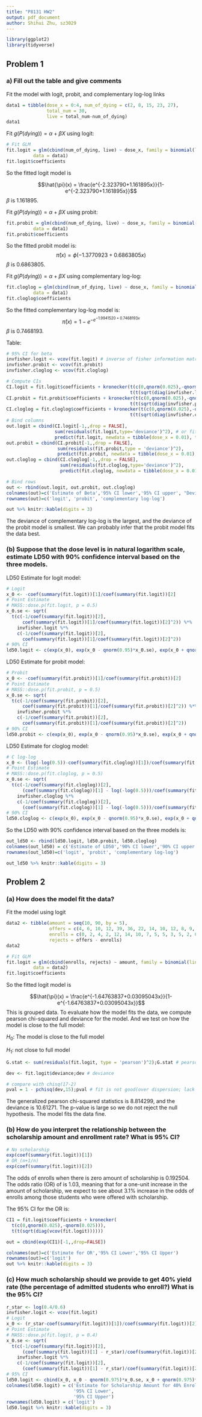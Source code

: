 ```yaml
---
title: "P8131 HW2"
output: pdf_document
author: Shihui Zhu, sz3029
---
```


```r
library(ggplot2)
library(tidyverse)
```

## Problem 1

### a) Fill out the table and give comments

Fit the model with logit, probit, and complementary log-log links

```r
data1 = tibble(dose_x = 0:4, num_of_dying = c(2, 8, 15, 23, 27), 
               total_num = 30,
               live = total_num-num_of_dying)
data1
```

Fit $g(P(dying)) = \alpha+\beta X$ using logit:

```r
# Fit GLM
fit.logit = glm(cbind(num_of_dying, live) ~ dose_x, family = binomial(link = 'logit'),
          data = data1)
fit.logit$coefficients
```

So the fitted logit model is 

$$\hat{\pi}(x) = \frac{e^{-2.323790+1.161895x}}{1-e^{-2.323790+1.161895x}}$$
$\beta$ is 1.161895.

Fit $g(P(dying)) = \alpha+\beta X$ using probit:
```r
fit.probit = glm(cbind(num_of_dying, live) ~ dose_x, family = binomial(link = 'probit'),
          data = data1)
fit.probit$coefficients
```

So the fitted probit model is:
$$\hat{\pi}(x) = \phi(-1.3770923+0.6863805x)$$
$\beta$ is 0.6863805.

Fit $g(P(dying)) = \alpha+\beta X$ using complementary log-log:
```r
fit.cloglog = glm(cbind(num_of_dying, live) ~ dose_x, family = binomial(link = 'cloglog'),
          data = data1)
fit.cloglog$coefficients
```

So the fitted complementary log-log model is:
$$\hat{\pi}(x) = 1 - e^{-e^{-1.9941520+0.7468193x}}$$
$\beta$ is 0.7468193. 

Table:
```r
# 95% CI for beta
invfisher.logit <- vcov(fit.logit) # inverse of fisher information matrix
invfisher.probit <- vcov(fit.probit)
invfisher.cloglog <- vcov(fit.cloglog)

# Compute CIs
CI.logit = fit.logit$coefficients + kronecker(t(c(0,qnorm(0.025),-qnorm(0.025))),
                                              t(t(sqrt(diag(invfisher.logit)))))
CI.probit = fit.probit$coefficients + kronecker(t(c(0,qnorm(0.025),-qnorm(0.025))),
                                              t(t(sqrt(diag(invfisher.probit)))))
CI.cloglog = fit.cloglog$coefficients + kronecker(t(c(0,qnorm(0.025),-qnorm(0.025))),
                                              t(t(sqrt(diag(invfisher.cloglog)))))
# Bind columns
out.logit = cbind(CI.logit[-1,,drop = FALSE],
                  sum(residuals(fit.logit,type='deviance')^2), # or fit.logit$deviance
                  predict(fit.logit, newdata = tibble(dose_x = 0.01), type = "response"))
out.probit = cbind(CI.probit[-1,,drop = FALSE],
                   sum(residuals(fit.probit,type = 'deviance')^2),
                   predict(fit.probit, newdata = tibble(dose_x = 0.01), type = "response"))
out.cloglog = cbind(CI.cloglog[-1,,drop = FALSE],
                    sum(residuals(fit.cloglog,type='deviance')^2),
                    predict(fit.cloglog, newdata = tibble(dose_x = 0.01), type = "response"))

# Bind rows
out <- rbind(out.logit, out.probit, out.cloglog)
colnames(out)=c('Estimate of Beta','95% CI lower','95% CI upper', "Deviance", "P(dying|x = 0.01)")
rownames(out)=c('logit', 'probit', 'complementary log-log')

out %>% knitr::kable(digits = 3)
```

The deviance of complementary log-log	is the largest, and the deviance of the probit model is smallest. We can probably infer that the probit model fits the data best. 

### (b) Suppose that the dose level is in natural logarithm scale, estimate LD50 with 90% confidence interval based on the three models.

LD50 Estimate for logit model:
```r
# Logit
x_0 <- -coef(summary(fit.logit))[1]/coef(summary(fit.logit))[2]
# Point Estimate
# MASS::dose.p(fit.logit, p = 0.5)
x_0.se <- sqrt(
  t(c(-1/coef(summary(fit.logit))[2],
      coef(summary(fit.logit))[1]/coef(summary(fit.logit))[2]^2)) %*% 
    invfisher.logit %*% 
    c(-1/coef(summary(fit.logit))[2],
      coef(summary(fit.logit))[1]/coef(summary(fit.logit))[2]^2))
# 90% CI
ld50.logit <- c(exp(x_0), exp(x_0 - qnorm(0.95)*x_0.se), exp(x_0 + qnorm(0.95)*x_0.se))
```

LD50 Estimate for probit model:
```r
# Probit
x_0 <- -coef(summary(fit.probit))[1]/coef(summary(fit.probit))[2]
# Point Estimate
# MASS::dose.p(fit.probit, p = 0.5)
x_0.se <- sqrt(
  t(c(-1/coef(summary(fit.probit))[2],
      coef(summary(fit.probit))[1]/coef(summary(fit.probit))[2]^2)) %*% 
    invfisher.probit %*% 
    c(-1/coef(summary(fit.probit))[2],
      coef(summary(fit.probit))[1]/coef(summary(fit.probit))[2]^2))
# 90% CI
ld50.probit <- c(exp(x_0), exp(x_0 - qnorm(0.95)*x_0.se), exp(x_0 + qnorm(0.95)*x_0.se))
```

LD50 Estimate for cloglog model:
```r
# C log-log
x_0 <- (log(-log(0.5))-coef(summary(fit.cloglog))[1])/coef(summary(fit.cloglog))[2]
# Point Estimate
# MASS::dose.p(fit.cloglog, p = 0.5)
x_0.se <- sqrt(
  t(c(-1/coef(summary(fit.cloglog))[2],
      (coef(summary(fit.cloglog))[1] - log(-log(0.5)))/coef(summary(fit.cloglog))[2]^2)) %*%
    invfisher.cloglog %*% 
    c(-1/coef(summary(fit.cloglog))[2],
      (coef(summary(fit.cloglog))[1] - log(-log(0.5)))/coef(summary(fit.cloglog))[2]^2))
# 90% CI
ld50.cloglog <- c(exp(x_0), exp(x_0 - qnorm(0.95)*x_0.se), exp(x_0 + qnorm(0.95)*x_0.se))
```

So the LD50 with 90% confidence interval based on the three models is:
```r
out_ld50 <- rbind(ld50.logit, ld50.probit, ld50.cloglog)
colnames(out_ld50) = c('Estimate of LD50','90% CI lower','90% CI upper')
rownames(out_ld50)=c('logit', 'probit', 'complementary log-log')

out_ld50 %>% knitr::kable(digits = 3)
```

## Problem 2

### (a) How does the model fit the data?

Fit the model using logit

```r
data2 <- tibble(amount = seq(10, 90, by = 5), 
                offers = c(4, 6, 10, 12, 39, 36, 22, 14, 10, 12, 8, 9, 3, 1, 5, 2, 1),
                enrolls = c(0, 2, 4, 2, 12, 14, 10, 7, 5, 5, 3, 5, 2, 0, 4, 2, 1),
                rejects = offers - enrolls)
data2
```
```r
# Fit GLM
fit.logit = glm(cbind(enrolls, rejects) ~ amount, family = binomial(link = 'logit'),
          data = data2)
fit.logit$coefficients
```

So the fitted logit model is 

$$\hat{\pi}(x) = \frac{e^{-1.64763837+0.03095043x}}{1-e^{-1.64763837+0.03095043x}}$$
This is grouped data. To evaluate how the model fits the data, we compute pearson chi-squared and deviance for the model. And we test on how the model is close to the full model:

$H_0$: The model is close to the full model

$H_1$: not close to full model

```r
G.stat <- sum(residuals(fit.logit, type = 'pearson')^2);G.stat # pearson chisq

dev <- fit.logit$deviance;dev # deviance

# compare with chisq(17-2)
pval = 1 - pchisq(dev,15);pval # fit is not good(over dispersion; lack of covariate)
```

The generalized pearson chi-squared statistics is 8.814299, and the deviance is 10.61271. The p-value is large so we do not reject the null hypothesis. The model fits the data fine. 

### (b) How do you interpret the relationship between the scholarship amount and enrollment rate? What is 95% CI?

```r
# No scholarship
exp(coef(summary(fit.logit))[1])
# OR_(n+1/n)
exp(coef(summary(fit.logit))[2])
```

The odds of enrolls when there is zero amount of scholarship is 0.192504. The odds ratio (OR) of is 1.03, meaning that for a one-unit increase in the amount of scholarship, we expect to see about 3.1% increase in the odds of enrolls among those students who were offered with scholarship. 

The 95% CI for the OR is:

```r
CI1 = fit.logit$coefficients + kronecker(
  t(c(0,qnorm(0.025),-qnorm(0.025))),
  t(t(sqrt(diag(vcov(fit.logit))))))

out = cbind(exp(CI1)[-1,,drop=FALSE])

colnames(out)=c('Estimate for OR','95% CI Lower','95% CI Upper')
rownames(out)=c('logit')
out %>% knitr::kable(digits = 3)
```

### (c) How much scholarship should we provide to get 40% yield rate (the percentage of admitted students who enroll?) What is the 95% CI?

```r
r_star <- log(0.4/0.6)
invfisher.logit <- vcov(fit.logit)
# Logit
x_0 <- (r_star-coef(summary(fit.logit))[1])/coef(summary(fit.logit))[2]
# Point Estimate
# MASS::dose.p(fit.logit, p = 0.4)
x_0.se <- sqrt(
  t(c(-1/coef(summary(fit.logit))[2],
      (coef(summary(fit.logit))[1] - r_star)/coef(summary(fit.logit))[2]^2)) %*% 
    invfisher.logit %*% 
    c(-1/coef(summary(fit.logit))[2],
      (coef(summary(fit.logit))[1] - r_star)/coef(summary(fit.logit))[2]^2))
# 95% CI
ld50.logit <- cbind(x_0, x_0 - qnorm(0.975)*x_0.se, x_0 + qnorm(0.975)*x_0.se)
colnames(ld50.logit) = c('Estimate for Scholarship Amount for 40% Enrollment Rate',
                         '95% CI Lower',
                         '95% CI Upper')
rownames(ld50.logit) = c('logit')
ld50.logit %>% knitr::kable(digits = 3)
```


